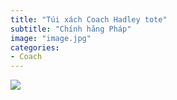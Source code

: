 ```yaml
---
title: "Túi xách Coach Hadley tote"
subtitle: "Chính hãng Pháp"
image: "image.jpg"
categories:
- Coach
---
```


![](image.jpg)
